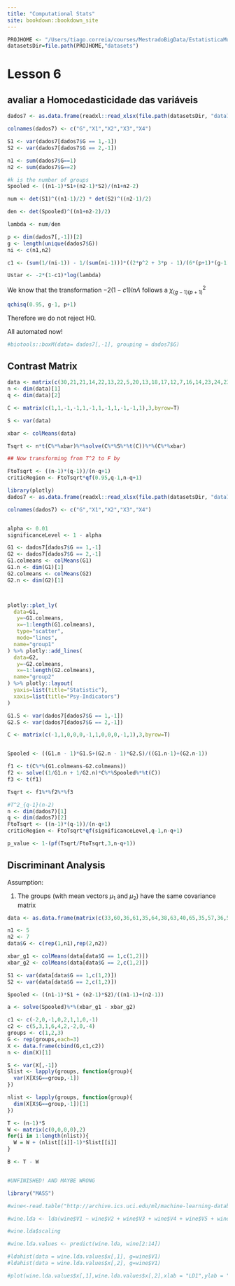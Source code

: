 ```yaml
---
title: "Computational Stats"
site: bookdown::bookdown_site
---
```


```r
PROJHOME <- "/Users/tiago.correia/courses/MestradoBigData/EstatisticaMultivariada"
datasetsDir=file.path(PROJHOME,"datasets")
```


# Lesson 6

## avaliar a Homocedasticidade das variáveis

```r

dados7 <- as.data.frame(readxl::read_xlsx(file.path(datasetsDir, "data7.xlsx"), col_names = F))

colnames(dados7) <- c("G","X1","X2","X3","X4")

S1 <- var(dados7[dados7$G == 1,-1])
S2 <- var(dados7[dados7$G == 2,-1])

n1 <- sum(dados7$G==1)
n2 <- sum(dados7$G==2)

#k is the number of groups
Spooled <- ((n1-1)*S1+(n2-1)*S2)/(n1+n2-2)

num <- det(S1)^((n1-1)/2) * det(S2)^((n2-1)/2)

den <- det(Spooled)^((n1+n2-2)/2)

lambda <- num/den

p <- dim(dados7[,-1])[2]
g <- length(unique(dados7$G))
ni <- c(n1,n2)

c1 <- (sum(1/(ni-1)) - 1/(sum(ni-1)))*((2*p^2 + 3*p - 1)/(6*(p+1)*(g-1)))

Ustar <- -2*(1-c1)*log(lambda)

```

We know that the transformation $-2(1 - c1)ln\Lambda$ follows a $\chi^2_{(g-1)(p+1)}$

```r

qchisq(0.95, g-1, p+1)

```

Therefore we do not reject H0.

All automated now!
```r
#biotools::boxM(data= dados7[,-1], grouping = dados7$G)
```

## Contrast Matrix

```r
data <- matrix(c(30,21,21,14,22,13,22,5,20,13,18,17,12,7,16,14,23,24,23,8),5,byrow = T)
n <- dim(data)[1]
q <- dim(data)[2]

C <- matrix(c(1,1,-1,-1,1,-1,1,-1,1,-1,-1,1),3,byrow=T)

S <- var(data)

xbar <- colMeans(data)

Tsqrt <- n*t(C%*%xbar)%*%solve(C%*%S%*%t(C))%*%(C%*%xbar)

## Now transforming from T^2 to F by

FtoTsqrt <- ((n-1)*(q-1))/(n-q+1)
criticRegion <- FtoTsqrt*qf(0.95,q-1,n-q+1)


```

```r
library(plotly)
dados7 <- as.data.frame(readxl::read_xlsx(file.path(datasetsDir, "data7.xlsx"), col_names = F))

colnames(dados7) <- c("G","X1","X2","X3","X4")


alpha <- 0.01
significanceLevel <- 1 - alpha

G1 <- dados7[dados7$G == 1,-1]
G2 <- dados7[dados7$G == 2,-1]
G1.colmeans <- colMeans(G1)
G1.n <- dim(G1)[1]
G2.colmeans <- colMeans(G2)
G2.n <- dim(G2)[1]



plotly::plot_ly(
  data=G1,
   y=~G1.colmeans,
   x=~1:length(G1.colmeans),
   type="scatter",
   mode="lines",
  name="group1"
) %>% plotly::add_lines(
  data=G2,
   y=~G2.colmeans,
   x=~1:length(G2.colmeans),
  name="group2"
) %>% plotly::layout(
  yaxis=list(title="Statistic"),
  xaxis=list(title="Psy-Indicators")
)

G1.S <- var(dados7[dados7$G == 1,-1])
G2.S <- var(dados7[dados7$G == 2,-1])

C <- matrix(c(-1,1,0,0,0,-1,1,0,0,0,-1,1),3,byrow=T)


Spooled <- ((G1.n - 1)*G1.S+(G2.n - 1)*G2.S)/((G1.n-1)+(G2.n-1))

f1 <- t(C%*%(G1.colmeans-G2.colmeans))
f2 <- solve((1/G1.n + 1/G2.n)*C%*%Spooled%*%t(C))
f3 <- t(f1)

Tsqrt <- f1%*%f2%*%f3

#T^2_{q-1}(n-2)
n <- dim(dados7)[1]
q <- dim(dados7)[2]
FtoTsqrt <- ((n-1)*(q-1))/(n-q+1)
criticRegion <- FtoTsqrt*qf(significanceLevel,q-1,n-q+1)

p_value <- 1-(pf(Tsqrt/FtoTsqrt,3,n-q+1))

```


## Discriminant Analysis

Assumption:

1. The groups (with mean vectors $\mu_1$ and $\mu_2$) have the same covariance matrix


```r

data <- as.data.frame(matrix(c(33,60,36,61,35,64,38,63,40,65,35,57,36,59,38,59,39,61,41,63,43,65,41,59),12,byrow=T))

n1 <- 5
n2 <- 7
data$G <- c(rep(1,n1),rep(2,n2))

xbar_g1 <- colMeans(data[data$G == 1,c(1,2)])
xbar_g2 <- colMeans(data[data$G == 2,c(1,2)])

S1 <- var(data[data$G == 1,c(1,2)])
S2 <- var(data[data$G == 2,c(1,2)])

Spooled <- ((n1-1)*S1 + (n2-1)*S2)/((n1-1)+(n2-1))

a <- solve(Spooled)%*%(xbar_g1 - xbar_g2)


```


```r

c1 <- c(-2,0,-1,0,2,1,1,0,-1)
c2 <- c(5,3,1,6,4,2,-2,0,-4)
groups <- c(1,2,3)
G <- rep(groups,each=3)
X <- data.frame(cbind(G,c1,c2))
n <- dim(X)[1]

S <- var(X[,-1])
Slist <- lapply(groups, function(group){
  var(X[X$G==group,-1])
})

nlist <- lapply(groups, function(group){
  dim(X[X$G==group,-1])[1]
})

T <- (n-1)*S
W <- matrix(c(0,0,0,0),2)
for(i in 1:length(nlist)){
  W = W + (nlist[[i]]-1)*Slist[[i]]
}

B <- T - W


#UNFINISHED! AND MAYBE WRONG


```


```r

library("MASS")

#wine<-read.table("http://archive.ics.uci.edu/ml/machine-learning-databases/wine/wine.data",sep=",")

#wine.lda <- lda(wine$V1 ~ wine$V2 + wine$V3 + wine$V4 + wine$V5 + wine$V6 + wine$V7 + wine$V8 + wine$V9 + wine$V10 + wine$V11 + wine$V12 + wine$V13 +wine$V14)

#wine.lda$scaling

#wine.lda.values <- predict(wine.lda, wine[2:14])

#ldahist(data = wine.lda.values$x[,1], g=wine$V1)
#ldahist(data = wine.lda.values$x[,2], g=wine$V1)

#plot(wine.lda.values$x[,1],wine.lda.values$x[,2],xlab = "LD1",ylab = "LD2", col=wine$V1,pch=16)

```